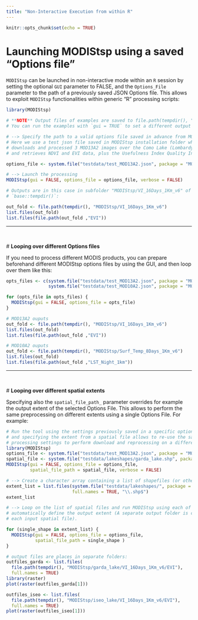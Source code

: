 ```yaml
---
title: "Non-Interactive Execution from within R"
---
```


```r
knitr::opts_chunk$set(echo = TRUE)
```

# <i class="fa fa-arrow-circle-o-right" aria-hidden="true"></i> __Launching MODIStsp using a saved "Options file"__

`MODIStsp` can be launched in non-interactive mode within an `R` session by setting 
the optional `GUI` parameter to FALSE, and the `Options_File` parameter to the path 
of a previously saved JSON Options file. 
This allows to exploit `MODIStsp` functionalities within generic "R" processing 
scripts: 

```r
library(MODIStsp) 

# **NOTE** Output files of examples are saved to file.path(tempdir(), "MODIStsp").
# You can run the examples with `gui = TRUE` to set a different output folder!

# --> Specify the path to a valid options file saved in advance from MODIStsp GUI 
# Here we use a test json file saved in MODIStsp installation folder which
# downloads and processed 3 MOD13A2 images over the Como Lake (Lombardy, Italy)
# and retrieves NDVI and EVI data, plus the Usefulness Index Quality Indicator.

options_file <- system.file("testdata/test_MOD13A2.json", package = "MODIStsp")

# --> Launch the processing
MODIStsp(gui = FALSE, options_file = options_file, verbose = FALSE)

# Outputs are in this case in subfolder "MODIStsp/VI_16Days_1Km_v6" of 
# `base::tempdir()`: 

out_fold <- file.path(tempdir(), "MODIStsp/VI_16Days_1Km_v6") 
list.files(out_fold)
list.files(file.path(out_fold ,"EVI"))
```
________________________________________________________________________________

<br>

#<i class="fa fa-arrow-circle-o-right" aria-hidden="true"></i> __Looping over different Options files__

If you need to process different MODIS products, you can prepare beforehand different
MODIStsp options files by using the GUI, and then loop over them like this:

```r

opts_files <- c(system.file("testdata/test_MOD13A2.json", package = "MODIStsp"), 
                system.file("testdata/test_MOD10A2.json", package = "MODIStsp"))

for (opts_file in opts_files) {
  MODIStsp(gui = FALSE, options_file = opts_file)
}

# MOD13A2 ouputs
out_fold <- file.path(tempdir(), "MODIStsp/VI_16Days_1Km_v6") 
list.files(out_fold)
list.files(file.path(out_fold ,"EVI"))

# MOD10A2 ouputs
out_fold <- file.path(tempdir(), "MODIStsp/Surf_Temp_8Days_1Km_v6") 
list.files(out_fold)
list.files(file.path(out_fold ,"LST_Night_1km"))
```
________________________________________________________________________________

<br>

#<i class="fa fa-arrow-circle-o-right" aria-hidden="true"></i> __Looping over different spatial extents__

Specifying also the `spatial_file_path_` parameter overrides for example the output 
extent of the selected Options File. This allows to perform the same preprocessing 
on different extents using a single Options File. For example:

```r
# Run the tool using the settings previously saved in a specific option file
# and specifying the extent from a spatial file allows to re-use the same
# processing settings to perform download and reprocessing on a different area
library(MODIStsp) 
options_file <- system.file("testdata/test_MOD13A2.json", package = "MODIStsp")
spatial_file <- system.file("testdata/lakeshapes/garda_lake.shp", package = "MODIStsp")
MODIStsp(gui = FALSE, options_file = options_file,
         spatial_file_path = spatial_file, verbose = FALSE)

# --> Create a character array containing a list of shapefiles (or other spatial files)
extent_list = list.files(system.file("testdata/lakeshapes/", package = "MODIStsp"), 
                         full.names = TRUE, "\\.shp$")  
extent_list

# --> Loop on the list of spatial files and run MODIStsp using each of them to 
# automatically define the output extent (A separate output folder is created for
# each input spatial file).

for (single_shape in extent_list) {
  MODIStsp(gui = FALSE, options_file = options_file, 
           spatial_file_path = single_shape )
}

# output files are places in separate folders: 
outfiles_garda <- list.files(
  file.path(tempdir(), "MODIStsp/garda_lake/VI_16Days_1Km_v6/EVI"),
  full.names = TRUE)
library(raster)       
plot(raster(outfiles_garda[1]))

outfiles_iseo <- list.files(
  file.path(tempdir(), "MODIStsp/iseo_lake/VI_16Days_1Km_v6/EVI"),
  full.names = TRUE)
plot(raster(outfiles_iseo[1]))

```
